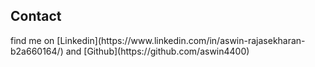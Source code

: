 <h2>Contact</h2>
find me on [Linkedin](https://www.linkedin.com/in/aswin-rajasekharan-b2a660164/) and [Github](https://github.com/aswin4400) 